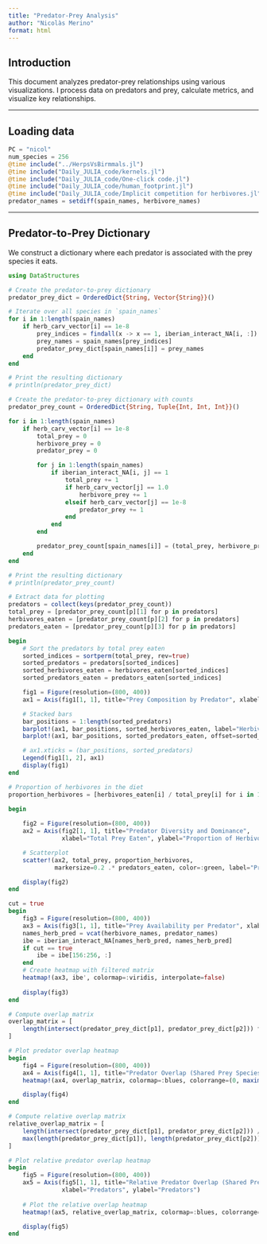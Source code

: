 ```yaml
---
title: "Predator-Prey Analysis"
author: "Nicolàs Merino"
format: html
---
```


## Introduction

This document analyzes predator-prey relationships using various visualizations. I process data on predators and prey, calculate metrics, and visualize key relationships.

---

## Loading data

```julia
PC = "nicol"
num_species = 256
@time include("../HerpsVsBirmmals.jl")
@time include("Daily_JULIA_code/kernels.jl")
@time include("Daily_JULIA_code/One-click code.jl")
@time include("Daily_JULIA_code/human_footprint.jl")
@time include("Daily_JULIA_code/Implicit competition for herbivores.jl")
predator_names = setdiff(spain_names, herbivore_names)
```

--- 

## Predator-to-Prey Dictionary

We construct a dictionary where each predator is associated with the prey species it eats.
```julia
using DataStructures

# Create the predator-to-prey dictionary
predator_prey_dict = OrderedDict{String, Vector{String}}()

# Iterate over all species in `spain_names`
for i in 1:length(spain_names)
    if herb_carv_vector[i] == 1e-8
        prey_indices = findall(x -> x == 1, iberian_interact_NA[i, :])
        prey_names = spain_names[prey_indices]
        predator_prey_dict[spain_names[i]] = prey_names
    end
end

# Print the resulting dictionary
# println(predator_prey_dict)
```
```julia
# Create the predator-to-prey dictionary with counts
predator_prey_count = OrderedDict{String, Tuple{Int, Int, Int}}()

for i in 1:length(spain_names)
    if herb_carv_vector[i] == 1e-8
        total_prey = 0
        herbivore_prey = 0
        predator_prey = 0

        for j in 1:length(spain_names)
            if iberian_interact_NA[i, j] == 1
                total_prey += 1
                if herb_carv_vector[j] == 1.0
                    herbivore_prey += 1
                elseif herb_carv_vector[j] == 1e-8
                    predator_prey += 1
                end
            end
        end

        predator_prey_count[spain_names[i]] = (total_prey, herbivore_prey, predator_prey)
    end
end

# Print the resulting dictionary
# println(predator_prey_count)
```
```julia
# Extract data for plotting
predators = collect(keys(predator_prey_count))
total_prey = [predator_prey_count[p][1] for p in predators]
herbivores_eaten = [predator_prey_count[p][2] for p in predators]
predators_eaten = [predator_prey_count[p][3] for p in predators]

begin
    # Sort the predators by total prey eaten
    sorted_indices = sortperm(total_prey, rev=true)
    sorted_predators = predators[sorted_indices]
    sorted_herbivores_eaten = herbivores_eaten[sorted_indices]
    sorted_predators_eaten = predators_eaten[sorted_indices]

    fig1 = Figure(resolution=(800, 400))
    ax1 = Axis(fig1[1, 1], title="Prey Composition by Predator", xlabel="Predators", ylabel="Number of Prey")

    # Stacked bars
    bar_positions = 1:length(sorted_predators)
    barplot!(ax1, bar_positions, sorted_herbivores_eaten, label="Herbivores Eaten", color=:blue)
    barplot!(ax1, bar_positions, sorted_predators_eaten, offset=sorted_herbivores_eaten, label="Predators Eaten", color=:orange)

    # ax1.xticks = (bar_positions, sorted_predators)
    Legend(fig1[1, 2], ax1)
    display(fig1)
end
```
```julia
# Proportion of herbivores in the diet
proportion_herbivores = [herbivores_eaten[i] / total_prey[i] for i in 1:length(predators)]

begin
    
    fig2 = Figure(resolution=(800, 400))
    ax2 = Axis(fig2[1, 1], title="Predator Diversity and Dominance",
               xlabel="Total Prey Eaten", ylabel="Proportion of Herbivores in Diet")

    # Scatterplot
    scatter!(ax2, total_prey, proportion_herbivores, 
             markersize=0.2 .* predators_eaten, color=:green, label="Predators")

    display(fig2)
end
```
```julia
cut = true
begin 
    fig3 = Figure(resolution=(800, 400))
    ax3 = Axis(fig3[1, 1], title="Prey Availability per Predator", xlabel="Prey Species", ylabel="Predators")
    names_herb_pred = vcat(herbivore_names, predator_names)
    ibe = iberian_interact_NA[names_herb_pred, names_herb_pred]
    if cut == true
        ibe = ibe[156:256, :]
    end
    # Create heatmap with filtered matrix
    heatmap!(ax3, ibe', colormap=:viridis, interpolate=false)
        
    display(fig3)
end
```
```julia
# Compute overlap matrix
overlap_matrix = [
    length(intersect(predator_prey_dict[p1], predator_prey_dict[p2])) for p1 in predators, p2 in predators
]

# Plot predator overlap heatmap
begin
    fig4 = Figure(resolution=(800, 400))
    ax4 = Axis(fig4[1, 1], title="Predator Overlap (Shared Prey Species)", xlabel="Predators", ylabel="Predators")
    heatmap!(ax4, overlap_matrix, colormap=:blues, colorrange=(0, maximum(overlap_matrix)))

    display(fig4)
end
```
```julia
# Compute relative overlap matrix
relative_overlap_matrix = [
    length(intersect(predator_prey_dict[p1], predator_prey_dict[p2])) /
    max(length(predator_prey_dict[p1]), length(predator_prey_dict[p2])) for p1 in predators, p2 in predators
]

# Plot relative predator overlap heatmap
begin
    fig5 = Figure(resolution=(800, 400))
    ax5 = Axis(fig5[1, 1], title="Relative Predator Overlap (Shared Prey Species)", 
               xlabel="Predators", ylabel="Predators")
    
    # Plot the relative overlap heatmap
    heatmap!(ax5, relative_overlap_matrix, colormap=:blues, colorrange=(0, 1))

    display(fig5)
end
```

